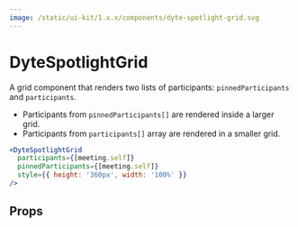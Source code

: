 ```yaml
---
image: /static/ui-kit/1.x.x/components/dyte-spotlight-grid.svg
---
```


# DyteSpotlightGrid

A grid component that renders two lists of participants: `pinnedParticipants`
and `participants`.

- Participants from `pinnedParticipants[]` are rendered inside a larger grid.
- Participants from `participants[]` array are rendered in a smaller grid.

```jsx
<DyteSpotlightGrid
  participants={[meeting.self]}
  pinnedParticipants={[meeting.self]}
  style={{ height: '360px', width: '100%' }}
/>
```

## Props

<PropsTable of="dyte-spotlight-grid" />
